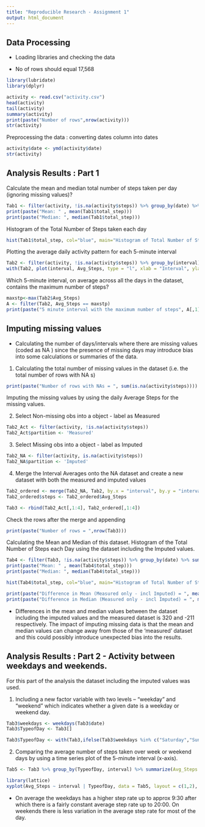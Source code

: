 ```yaml
---
title: "Reproducible Research - Assignment 1"
output: html_document
---
```


Data Processing
---

* Loading libraries and checking the data

- No of rows should equal 17,568

```r
library(lubridate)
library(dplyr)

activity <- read.csv("activity.csv")
head(activity)
tail(activity)
summary(activity)
print(paste("Number of rows",nrow(activity)))
str(activity)
```


Preprocessing the data : converting dates column into dates

```r
activity$date <- ymd(activity$date)
str(activity)
```

Analysis Results : Part 1
---
Calculate the mean and median total number of steps taken per day (ignoring missing values)?


```r
Tab1 <- filter(activity, !is.na(activity$steps)) %>% group_by(date) %>% summarize(total_step=sum(steps, na.rm=TRUE))
print(paste("Mean: " , mean(Tab1$total_step)))
print(paste("Median: ", median(Tab1$total_step)))
```

Histogram of the Total Number of Steps taken each day

```r
hist(Tab1$total_step, col="blue", main="Histogram of Total Number of Steps per Day", xlab = "Total Number of Steps", ylab="No of Days",ylim=c(0,30))
```

Plotting the average daily activity pattern for each 5-minute interval

```r
Tab2 <- filter(activity, !is.na(activity$steps)) %>% group_by(interval) %>% summarize(Avg_Steps = mean(steps))
with(Tab2, plot(interval, Avg_Steps, type = "l", xlab = "Interval", ylab = "Average No of Steps", main = "Average No of Steps per Day"))
```

Which 5-minute interval, on average across all the days in the dataset, contains the maximum number of steps?

```r
maxstp<-max(Tab2$Avg_Steps)
A <- filter(Tab2, Avg_Steps == maxstp)
print(paste("5 minute interval with the maximum number of steps", A[,1]))
```

Imputing missing values
---

- Calculating the number of days/intervals where there are missing values (coded as NA ) since the presence of missing days may introduce bias into some calculations or summaries of the data.

1. Calculating the total number of missing values in the dataset (i.e. the total number of rows with  NA s)

```r
print(paste("Number of rows with NAs = ", sum(is.na(activity$steps))))
```

Imputing the missing values by using the daily Average Steps for the missing values.

2. Select Non-missing obs into a object - label as Measured

```r
Tab2_Act <- filter(activity, !is.na(activity$steps))
Tab2_Act$partition <- 'Measured'
```

3. Select Missing obs into a object - label as Imputed

```r
Tab2_NA <- filter(activity, is.na(activity$steps))
Tab2_NA$partition <- 'Imputed'
```

4. Merge the Interval Averages onto the NA dataset and create a new dataset with both the measured and imputed values

```r
Tab2_ordered <- merge(Tab2_NA, Tab2, by.x = "interval", by.y = "interval")
Tab2_ordered$steps <- Tab2_ordered$Avg_Steps

Tab3 <- rbind(Tab2_Act[,1:4], Tab2_ordered[,1:4])
```

Check the rows after the merge and appending

```r
print(paste("Number of rows = ",nrow(Tab3)))
```

Calculating the Mean and Median of this dataset.
Histogram of the Total Number of Steps each Day using the dataset including the Imputed values.

```r
Tab4 <- filter(Tab3, !is.na(activity$steps)) %>% group_by(date) %>% summarize(total_step=sum(steps, na.rm=TRUE))
print(paste("Mean: " , mean(Tab4$total_step)))
print(paste("Median: ", median(Tab4$total_step)))

hist(Tab4$total_step, col="blue", main="Histogram of Total Number of Steps per Day", xlab = "Total Number of Steps", ylab="No of Days",ylim=c(0,30))

print(paste("Difference in Mean (Measured only - incl Imputed) = ", mean(Tab4$total_step) - mean(Tab1$total_step)))
print(paste("Difference in Median (Measured only - incl Imputed) = ", median(Tab4$total_step) - median(Tab1$total_step)))
```

* Differences in the mean and median values between the dataset including the imputed values and the measured dataset is 320 and -211 respectively. The impact of imputing missing data is that the mean and median values can change away from those of the 'measured' dataset and this could possibly introduce unexpected bias into the results.

Analysis Results : Part 2 - Activity between weekdays and weekends.
---

For this part of the analysis the dataset including the imputed values was used.

1.  Including a new factor variable with two levels -- "weekday" and "weekend" which indicates whether a given date is a weekday or weekend day.
```r
Tab3$weekdays <- weekdays(Tab3$date)
Tab3$TypeofDay <- Tab3[]

Tab3$TypeofDay <- with(Tab3,ifelse(Tab3$weekdays %in% c("Saturday","Sunday"),"weekend","weekday"))
```

2.  Comparing the average number of steps taken over week or weekend days by using a time series plot of the 5-minute interval (x-axis). 

```r
Tab5 <- Tab3 %>% group_by(TypeofDay, interval) %>% summarize(Avg_Steps = mean(steps))

library(lattice)
xyplot(Avg_Steps ~ interval | TypeofDay, data = Tab5, layout = c(1,2), type = 'l')
```

* On average the weekdays has a higher step rate up to approx 9:30 after which there is a fairly constant average step rate up to 20:00. On weekends there is less variation in the average step rate for most of the day. 



